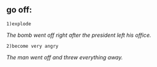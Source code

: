 == go off: ==
 1)explode
''The bomb went off right after the president left his office.''       
 2)become very angry
''The man went off and threw everything away.''